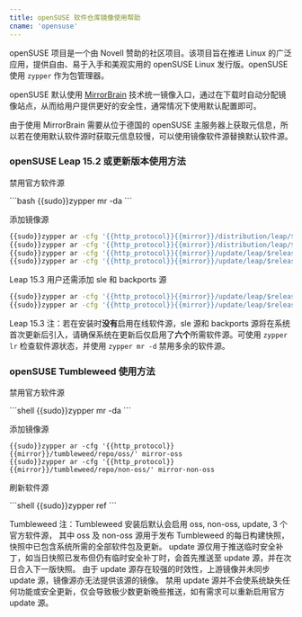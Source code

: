 ```yaml
---
title: openSUSE 软件仓库镜像使用帮助
cname: 'opensuse'
---
```


openSUSE 项目是一个由 Novell 赞助的社区项目。该项目旨在推进 Linux 的广泛应用，提供自由、易于入手和美观实用的 openSUSE Linux 发行版。openSUSE 使用 `zypper` 作为包管理器。

openSUSE 默认使用 [MirrorBrain](https://zh.opensuse.org/MirrorBrain) 技术统一镜像入口，通过在下载时自动分配镜像站点，从而给用户提供更好的安全性，通常情况下使用默认配置即可。

由于使用 MirrorBrain 需要从位于德国的 openSUSE 主服务器上获取元信息，所以若在使用默认软件源时获取元信息较慢，可以使用镜像软件源替换默认软件源。

### openSUSE Leap 15.2 或更新版本使用方法

禁用官方软件源

<CodeBlock>
```bash
{{sudo}}zypper mr -da
```
</CodeBlock>

添加镜像源

<CodeBlock>

```bash
{{sudo}}zypper ar -cfg '{{http_protocol}}{{mirror}}/distribution/leap/$releasever/repo/oss/' mirror-oss
{{sudo}}zypper ar -cfg '{{http_protocol}}{{mirror}}/distribution/leap/$releasever/repo/non-oss/' mirror-non-oss
{{sudo}}zypper ar -cfg '{{http_protocol}}{{mirror}}/update/leap/$releasever/oss/' mirror-update
{{sudo}}zypper ar -cfg '{{http_protocol}}{{mirror}}/update/leap/$releasever/non-oss/' mirror-update-non-oss
```

</CodeBlock>

Leap 15.3 用户还需添加 sle 和 backports 源

<CodeBlock>

```bash
{{sudo}}zypper ar -cfg '{{http_protocol}}{{mirror}}/update/leap/$releasever/sle/' mirror-sle-update
{{sudo}}zypper ar -cfg '{{http_protocol}}{{mirror}}/update/leap/$releasever/backports/' mirror-backports-update
```

</CodeBlock>

Leap 15.3 注：若在安装时**没有**启用在线软件源，sle 源和 backports 源将在系统首次更新后引入，请确保系统在更新后仅启用了**六个**所需软件源。可使用 `zypper lr` 检查软件源状态，并使用 `zypper mr -d` 禁用多余的软件源。

### openSUSE Tumbleweed 使用方法

禁用官方软件源

<CodeBlock>
```shell
{{sudo}}zypper mr -da
```
</CodeBlock>

添加镜像源

<CodeBlock>

```shell
{{sudo}}zypper ar -cfg '{{http_protocol}}{{mirror}}/tumbleweed/repo/oss/' mirror-oss
{{sudo}}zypper ar -cfg '{{http_protocol}}{{mirror}}/tumbleweed/repo/non-oss/' mirror-non-oss
```

</CodeBlock>

刷新软件源

<CodeBlock>
```shell
{{sudo}}zypper ref
```
</CodeBlock>

Tumbleweed 注：Tumbleweed 安装后默认会启用 oss, non-oss, update, 3 个官方软件源，
其中 oss 及 non-oss 源用于发布 Tumbleweed 的每日构建快照，快照中已包含系统所需的全部软件包及更新。
update 源仅用于推送临时安全补丁，如当日快照已发布但仍有临时安全补丁时，会首先推送至 update 源，并在次日合入下一版快照。
由于 update 源存在较强的时效性，上游镜像并未同步 update 源，镜像源亦无法提供该源的镜像。
禁用 update 源并不会使系统缺失任何功能或安全更新，仅会导致极少数更新晚些推送，如有需求可以重新启用官方 update 源。
